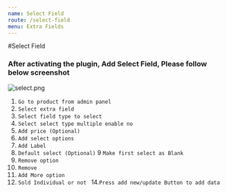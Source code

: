 ```yaml
---
name: Select Field
route: /select-field
menu: Extra Fields
---
```

#Select Field

### After activating the plugin, Add Select Field,  Please follow below screenshot

![select.png](../images/select.png)

1. `Go to product from admin panel`
2. `Select extra field `
3. `Select field type to select`
4. `Select select type multiple enable no`
5. `Add price (Optional)`
6. `Add select options`
7. `Add Label`
8. `Default select (Optional)`
9 `Make first select as Blank `
10. `Remove option `
11. `Remove`
12. `Add More option`
13. `Sold Individual or not `
14.` Press add new/update Button to add data `
